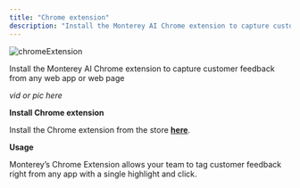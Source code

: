 ```yaml
---
title: "Chrome extension"
description: "Install the Monterey AI Chrome extension to capture customer feedback from any web app or web page"
---
```


![chromeExtension](https://monterey-documentation-gifs.s3.us-east-2.amazonaws.com/extention.gif)

Install the Monterey AI Chrome extension to capture customer feedback from any web app or web page

*vid or pic here*

**[](https://docs.monterey.ai/chrome-extension#install-chrome-extension)Install Chrome extension**

Install the Chrome extension from the store **[here](https://chrome.google.com/webstore/detail/monterey-ai/faoofmdmlogpijhcobkhilajiphlbnpl)**.

**[](https://docs.monterey.ai/chrome-extension#usage)Usage**

Monterey’s Chrome Extension allows your team to tag customer feedback right from any app with a single highlight and click.

